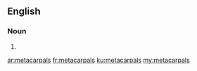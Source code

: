 ==English==

===Noun===
{{head|en|plural}}

# {{plural of|metacarpal|lang=en}}

[[ar:metacarpals]]
[[fr:metacarpals]]
[[ku:metacarpals]]
[[my:metacarpals]]